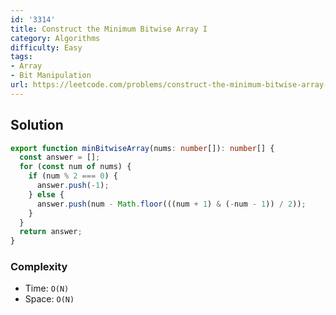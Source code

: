 ```yaml
---
id: '3314'
title: Construct the Minimum Bitwise Array I
category: Algorithms
difficulty: Easy
tags:
- Array
- Bit Manipulation
url: https://leetcode.com/problems/construct-the-minimum-bitwise-array-i
---
```


## Solution

```typescript filename="solution.ts" copy
export function minBitwiseArray(nums: number[]): number[] {
  const answer = [];
  for (const num of nums) {
    if (num % 2 === 0) {
      answer.push(-1);
    } else {
      answer.push(num - Math.floor(((num + 1) & (-num - 1)) / 2));
    }
  }
  return answer;
}
```

### Complexity

- Time: `O(N)`
- Space: `O(N)`

